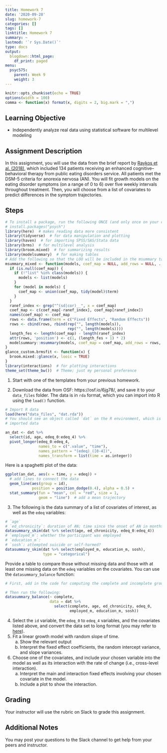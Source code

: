 ```yaml
---
title: Homework 7
date: '2020-09-28'
slug: homework-7
categories: []
tags: []
linktitle: Homework 7
summary: ~
lastmod: '`r Sys.Date()`'
type: docs
output:
  blogdown::html_page:
    df_print: paged
menu:
  psyc575:
    parent: Week 9
    weight: 3
---
```


```r
knitr::opts_chunk$set(echo = TRUE)
options(width = 100)
comma <- function(x) format(x, digits = 2, big.mark = ",")
```

## Learning Objective

- Independently analyze real data using statistical software for multilevel modeling

## Assignment Description 

In this assignment, you will use the data from the brief report by [Raykos et al. (2018)](http://dx.doi.org/10.1037/ccp0000319), which included 134 patients receiving an enhanced cognitive–behavioral therapy from public eating disorders service. All patients met the DSM-5 criteria for anorexia nervosa (AN). You will fit growth models on the eating disorder symptoms (on a range of 0 to 6) over five weekly intervals throughout treatment. Then, you will choose from a list of covariates to predict differences in the symptom trajectories. 

## Steps

```r
# To install a package, run the following ONCE (and only once on your computer)
# install.packages("psych")  
library(here)  # makes reading data more consistent
library(tidyverse)  # for data manipulation and plotting
library(haven)  # for importing SPSS/SAS/Stata data
library(brms)  # for multilevel analysis
library(broom.mixed)  # for summarizing results
library(modelsummary)  # for making tables
# Add the following so that the LOO will be included in the msummary table
msummary_mixed <- function(models, coef_map = NULL, add_rows = NULL, ...) {
  if (is.null(coef_map)) {
    if (!"list" %in% class(models)) {
      models <- list(models)
    }
    for (model in models) {
      coef_map <- union(coef_map, tidy(model)$term)
    }
  }
  ranef_index <- grep("^(sd|cor)__", x = coef_map)
  coef_map <- c(coef_map[-ranef_index], coef_map[ranef_index])
  names(coef_map) <- coef_map
  rows <- data.frame(term = c("Fixed Effects", "Random Effects"))
  rows <- cbind(rows, rbind(rep("", length(models)), 
                            rep("", length(models))))
  length_fes <- length(coef_map) - length(ranef_index)
  attr(rows, 'position') <- c(1, (length_fes + 1) * 2)
  modelsummary::msummary(models, coef_map = coef_map, add_rows = rows, ...)
}
glance_custom.brmsfit <- function(x) {
  broom.mixed::glance(x, looic = TRUE)
}
library(interactions)  # for plotting interactions
theme_set(theme_bw())  # Theme; just my personal preference
```

1. Start with one of the templates from your previous homework. 

2. Download the data from OSF: https://osf.io/6jg78/, and save it to your `data_files` folder. The data is in `rda` format, which you can import into R using the `load()` function. 
```r
# Import R data
load(here("data_files", "dat.rda"))
# You should see an object called `dat` on the R environment, which is the
# imported data
```

```r
an_dat <- dat %>% 
  select(id, age, edeq_0:edeq_4) %>% 
  pivot_longer(edeq_0:edeq_4,
               names_to = c(".value", "time"), 
               names_pattern = "(edeq)_([0-4])", 
               names_transform = list(time = as.integer))
```
Here is a spaghetti plot of the data:
```r
ggplot(an_dat, aes(x = time, y = edeq)) + 
  # add lines to connect the data
  geom_line(aes(group = id), 
            position = position_dodge(0.4), alpha = 0.5) + 
  stat_summary(fun = "mean", col = "red", size = 1, 
               geom = "line")  # add a mean trajectory
```
3. The following is the data summary of a list of covariates of interest, as well as the `edeq` variables:  
```r
# `age`
# `ed_chronicity`: duration of AN; time since the onset of AN in months
datasummary_skim(dat %>% select(age, ed_chronicity, edeq_0:edeq_4))
# `employed_m`: whether the participant was employed
# `education_m`: 
# `sosh`: attempted suicide or self-harmed?
datasummary_skim(dat %>% select(employed_m, education_m, sosh), 
                 type = "categorical")
```

Provide a table to compare those without missing data and those with at least one missing data on the `edeq` variables on the covariates. You can use the `datasummary_balance` function:  

```r
# First, add in the code for computing the complete and incomplete groups

# Then run the following:
datasummary_balance(~ complete, 
                    data = dat %>% 
                      select(complete, age, ed_chronicity, edeq_0, 
                             employed_m, education_m, sosh))
```
4. Select the `id` variable, the `edeq_0` to `edeq_4` variables, and the covariates listed above, and convert the data set to long format (you may refer to [here](../rcode8/#wide-to-long)). 
5. Fit a linear growth model with random slope of time. 
    a. Show the relevant output
    b. Interpret the fixed effect coefficients, the random intercept variance, and slope variances. 
6. Choose one of the covariates, and include your chosen variable into the model as well as its interaction with the rate of change (i.e., cross-level interaction). 
    a. Interpret the main and interaction fixed effects involving your chosen covariate in the model. 
    b. Include a plot to show the interaction.

## Grading 

Your instructor will use the rubric on Slack to grade this assignment. 

## Additional Notes

You may post your questions to the Slack channel to get help from your peers and instructor. 

